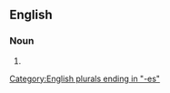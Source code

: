 ==English==

===Noun===
{{head|en|noun form}}

# {{plural of|uneasiness|lang=en}}

[[Category:English plurals ending in "-es"]]